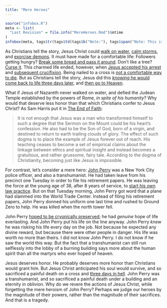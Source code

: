 ```yaml
---
title: "Mere Heroes"
---
```


```r
source("infobox.R")
meta <- list(
  "Last Revision" = file.info("MereHeroes.Rmd")$mtime
)
infobox(meta, tags$tr(tags$td(tags$b("Note:"), tags$span("Note: This is a personal re-writing of an essay originally penned by Eliezer Yudkowsky on LessWrong. As such, much of the text is exactly Yudkowsky's. Since I'm presenting his ideas, I've decided to preserve his words as well. Never-the-less, I have changed it, extensively in some ways. I don't know how to reconcile my ownership of this version of the text with the original, other to admit outright that I am explicitly committing plagiarism. If Yudkowsky himself objects, I will happily remove this essay at his request."), colspan=2)))
```

As Christians tell the story, Jesus Christ could [walk on water](https://www.biblegateway.com/passage/?search=Matthew+14%3A22-33&version=NRSV), [calm storms](https://www.biblegateway.com/passage/?search=Mark+4%3A35-41&version=NIV), and [exorcise demons](https://www.biblegateway.com/passage/?search=Mark+5%3A1-20&version=NRSV). It must have made for a comfortable life: Followers getting hungry? [Break some bread and pass it around](https://www.biblegateway.com/passage/?search=Matthew+14%3A13-21&version=NRSV). Don't like a tree? [Curse it](https://www.biblegateway.com/passage/?search=Mark+11%3A12-14%2C19-25&version=NRSV). This charmed life ended, however, when [Jesus accepted his arrest](https://www.biblegateway.com/passage/?search=John+18%3A3-14&version=NRSV) and [subsequent crucifixion](https://www.biblegateway.com/passage/?search=Luke+23%3A33-46&version=NRSV). Being nailed to a cross is [not a comfortable way to die](https://en.wikipedia.org/wiki/Crucifixion#Details). But as Christians tell the story, Jesus did this [_knowing_ he would come back to life three days later](https://www.biblegateway.com/passage/?search=Luke+18%3A31-33&version=NRSV), and [then go to Heaven](https://www.biblegateway.com/passage/?search=John+20%3A17&version=NRSV).

What if Jesus of Nazareth never walked on water, and defied the Judean Temple established by the powers of Rome, _in spite of his humanity_? Why would that deserve less honor than that which Christians confer to Jesus Christ? As Sam Harris put it in [The End of Faith](http://smile.amazon.com/End-Faith-Religion-Terror-Future/dp/0393327655/ref=sr_1_1?ie=UTF8&qid=1451509971&sr=8-1&keywords=The+End+of+Faith):

> It is not enough that Jesus was a man who transformed himself to such a degree that the Sermon on the Mount could be his heart's confession. He also had to be the Son of God, born of a virgin, and destined to return to earth trailing clouds of glory. The effect of such dogma is to place the example of Jesus forever out of reach. His teaching ceases to become a set of empirical claims about the linkage between ethics and spiritual insight and instead becomes a gratuitous, and rather gruesome, fairy tale. According to the dogma of Christianity, becoming just like Jesus is impossible.

For contrast, let's consider a mere hero: [John Perry](http://www.nleomf.org/officers/search/search-results/john-william-perry.html) was a New York City police officer, and also a transhumanist. He had taken leave from his precinct one Tuesday in order to file his retirement papers. He was leaving the force at the young age of 38, after 8 years of service, to [start his own law practice](http://www.nypdangels.com/nypd/perry.htm). But on that Tuesday morning, John Perry got word that a plane had slammed into the World Trade Center. Instead of filing his retirement papers, John Perry donned his uniform one last time and rushed to Ground Zero to help. He was killed when the north tower fell.

John Perry [hoped to be cryonically preserved](http://www.plumsite.com/johnperry.html); he had _genuine_ hope of life everlasting. And John Perry put his life on the line anyway. John Perry _knew_ he was risking his life every day on the job. Not because he expected any divine reward, but because there were other people in danger. His life was worth no more than theirs. I did not know John Perry. I do not know if he saw the world this way. But the fact that a transhumanist can still run selflessly into the lobby of a burning building says more about the human spirit than all the martyrs who ever hoped of heaven.

Jesus deserves honor. He probably deserves more honor than Christians would grant him. But Jesus Christ anticipated his soul would survive, and so sacrificed a painful death on a cross and [three days in hell](https://en.wikipedia.org/wiki/Harrowing_of_Hell). John Perry was a transhumanist, and so sacrificed a painful death under a building and an eternity in oblivion. Why do we revere the actions of Jesus Christ, while forgetting the mere heroism of John Perry? Perhaps we judge our heroes by the magnitude of their powers, rather than the magnitude of their sacrifices. And that is a tragedy.
